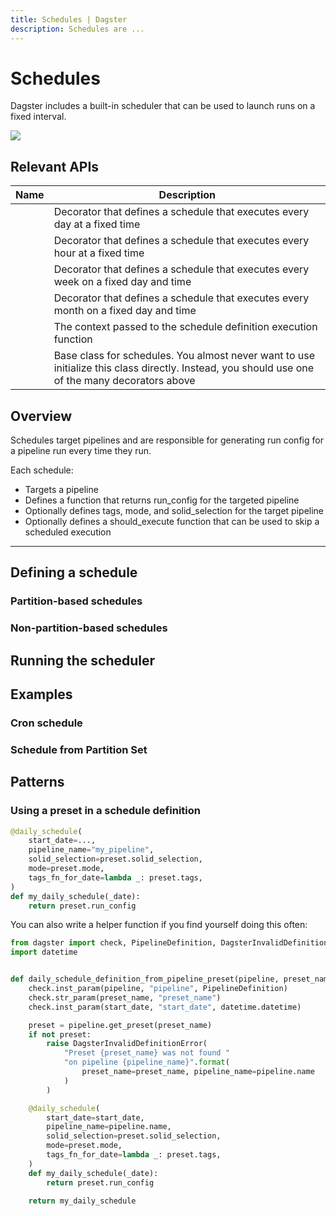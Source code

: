 ```yaml
---
title: Schedules | Dagster
description: Schedules are ...
---
```


# Schedules

Dagster includes a built-in scheduler that can be used to launch runs on a fixed interval.

<img src="/images/schedules.png" />

## Relevant APIs

| Name                                                     | Description                                                                                                                                     |
| -------------------------------------------------------- | ----------------------------------------------------------------------------------------------------------------------------------------------- |
| <PyObject object="daily_schedule" decorator />           | Decorator that defines a schedule that executes every day at a fixed time                                                                       |
| <PyObject object="hourly_schedule" decorator />          | Decorator that defines a schedule that executes every hour at a fixed time                                                                      |
| <PyObject object="weekly_schedule" decorator />          | Decorator that defines a schedule that executes every week on a fixed day and time                                                              |
| <PyObject object="monthly_schedule" decorator />         | Decorator that defines a schedule that executes every month on a fixed day and time                                                             |
| <PyObject object="ScheduleExecutionContext" decorator /> | The context passed to the schedule definition execution function                                                                                |
| <PyObject object="ScheduleDefinition"  />                | Base class for schedules. You almost never want to use initialize this class directly. Instead, you should use one of the many decorators above |

## Overview

Schedules target pipelines and are responsible for generating run config for a pipeline run every time they run.

Each schedule:

- Targets a pipeline
- Defines a function that returns run_config for the targeted pipeline
- Optionally defines tags, mode, and solid_selection for the target pipeline
- Optionally defines a should_execute function that can be used to skip a scheduled execution

---

## Defining a schedule

### Partition-based schedules

### Non-partition-based schedules

## Running the scheduler

## Examples

### Cron schedule

### Schedule from Partition Set

## Patterns

### Using a preset in a schedule definition

```python
@daily_schedule(
    start_date=...,
    pipeline_name="my_pipeline",
    solid_selection=preset.solid_selection,
    mode=preset.mode,
    tags_fn_for_date=lambda _: preset.tags,
)
def my_daily_schedule(_date):
    return preset.run_config
```

You can also write a helper function if you find yourself doing this often:

```python
from dagster import check, PipelineDefinition, DagsterInvalidDefinitionError, daily_schedule
import datetime


def daily_schedule_definition_from_pipeline_preset(pipeline, preset_name, start_date):
    check.inst_param(pipeline, "pipeline", PipelineDefinition)
    check.str_param(preset_name, "preset_name")
    check.inst_param(start_date, "start_date", datetime.datetime)

    preset = pipeline.get_preset(preset_name)
    if not preset:
        raise DagsterInvalidDefinitionError(
            "Preset {preset_name} was not found "
            "on pipeline {pipeline_name}".format(
                preset_name=preset_name, pipeline_name=pipeline.name
            )
        )

    @daily_schedule(
        start_date=start_date,
        pipeline_name=pipeline.name,
        solid_selection=preset.solid_selection,
        mode=preset.mode,
        tags_fn_for_date=lambda _: preset.tags,
    )
    def my_daily_schedule(_date):
        return preset.run_config

    return my_daily_schedule
```
